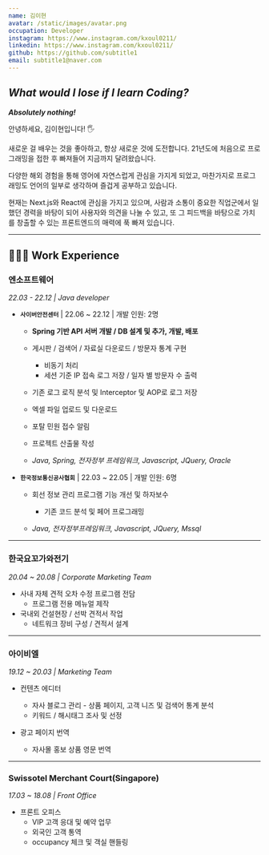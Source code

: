 ```yaml
---
name: 김이현
avatar: /static/images/avatar.png
occupation: Developer
instagram: https://www.instagram.com/kxoul0211/
linkedin: https://www.instagram.com/kxoul0211/
github: https://github.com/subtitle1
email: subtitle1@naver.com
---
```


## _What would I lose if I learn Coding?_

**_Absolutely nothing!_**

안녕하세요, 김이현입니다! 🖐️

새로운 걸 배우는 것을 좋아하고, 항상 새로운 것에 도전합니다. 21년도에 처음으로 프로그래밍을 접한 후 빠져들어 지금까지 달려왔습니다.

다양한 해외 경험을 통해 영어에 자연스럽게 관심을 가지게 되었고,
마찬가지로 프로그래밍도 언어의 일부로 생각하며 즐겁게 공부하고 있습니다.

현재는 Next.js와 React에 관심을 가지고 있으며, 사람과 소통이 중요한 직업군에서 일했던 경력을 바탕이 되어 사용자와 의견을 나눌 수 있고, 또 그 피드백을 바탕으로 가치를 창출할 수 있는 프론트엔드의 매력에 푹 빠져 있습니다.

---

## 👩🏻‍💻 Work Experience

### 엔소프트웨어

_22.03 - 22.12 | Java developer_

- **`사이버안전센터`** | 22.06 ~ 22.12 | 개발 인원: 2명

  - **Spring 기반 API 서버 개발 / DB 설계 및 추가, 개발, 배포**
  - 게시판 / 검색어 / 자료실 다운로드 / 방문자 통계 구현
    - 비동기 처리
    - 세션 기준 IP 접속 로그 저장 / 일자 별 방문자 수 출력
  - 기존 로그 로직 분석 및 Interceptor 및 AOP로 로그 저장
  - 엑셀 파일 업로드 및 다운로드
  - 포탈 민원 접수 알림
  - 프로젝트 산출물 작성

  - _Java, Spring, 전자정부 프레임워크, Javascript, JQuery, Oracle_

- **`한국정보통신공사협회`** | 22.03 ~ 22.05 | 개발 인원: 6명

  - 회선 정보 관리 프로그램 기능 개선 및 하자보수

    - 기존 코드 분석 및 페어 프로그래밍

  - _Java, 전자정부프레임워크, Javascript, JQuery, Mssql_

---

### 한국요꼬가와전기

_20.04 ~ 20.08 | Corporate Marketing Team_

- 사내 자체 견적 오차 수정 프로그램 전담
  - 프로그램 전용 메뉴얼 제작
- 국내외 건설현장 / 선박 견적서 작업
  - 네트워크 장비 구성 / 견적서 설계

---

### 아이비엘

_19.12 ~ 20.03 | Marketing Team_

- 컨텐츠 에디터

  - 자사 블로그 관리 - 상품 페이지, 고객 니즈 및 검색어 통계 분석
  - 키워드 / 해시태그 조사 및 선정

- 광고 페이지 번역
  - 자사몰 홍보 상품 영문 번역

---

### Swissotel Merchant Court(Singapore)

_17.03 ~ 18.08 | Front Office_

- 프론트 오피스
  - VIP 고객 응대 및 예약 업무
  - 외국인 고객 통역
  - occupancy 체크 및 객실 핸들링
